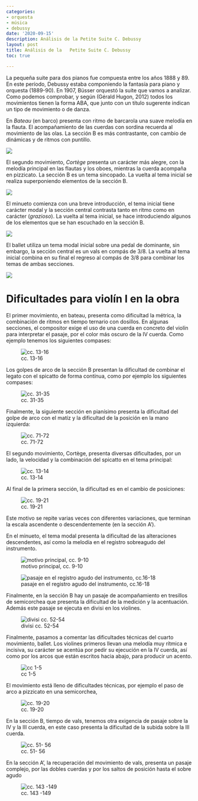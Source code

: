 ```yaml
---
categories:
- orquesta
- música
- debussy
date: '2020-09-15'
description: Análisis de la	Petite Suite C. Debussy
layout: post
title: Análisis de la	Petite Suite C. Debussy
toc: true

---
```


La pequeña suite para dos pianos fue compuesta entre los años 1888 y 89. En este período, Debussy estaba componiendo la fantasía para piano y orquesta (1889-90). En 1907, Büsser orquestó la suite que vamos a analizar. Como podemos comprobar, y según (Gérald Hugon, 2012) todos los movimientos tienen la forma ABA, que junto con un título sugerente indican un tipo de movimiento o de danza.

En *Bateau* (en barco) presenta con ritmo de barcarola una suave melodía en la flauta. El acompañamiento de las cuerdas con sordina recuerda al movimiento de las olas. La sección B es más contrastante, con cambio de dinámicas y de ritmos con puntillo.

![](orquesta/debussy/bateau.png)

El segundo movimiento, *Cortège* presenta un carácter más alegre, con la melodía principal en las flautas y los oboes, mientras la cuerda acompaña en pizzicato. La sección B es un tema sincopado. La vuelta al tema inicial se realiza superponiendo elementos de la sección B.

![](orquesta/debussy/cortege.png)

El minueto comienza con una breve introducción, el tema inicial tiene carácter modal y  la sección central contrasta tanto en ritmo como en carácter (*grazioso*). La vuelta al tema inicial, se hace introduciendo algunos de los elementos que se han escuchado en la sección B.

![](orquesta/debussy/tabla3.png)

El ballet utiliza un tema modal inicial sobre una pedal de dominante, sin embargo, la sección central es un vals en compás de 3/8. La vuelta al tema inicial combina en su final el regreso al compás de 3/8 para combinar los temas de ambas secciones.

![](orquesta/debussy/tabla4.png)

# Dificultades para violín I en la obra
El primer movimiento, en bateau, presenta como dificultad la métrica, la combinación de ritmos en tiempo ternario con dosillos. En algunas secciones, el compositor exige el uso de una cuerda en concreto del violín para interpretar el pasaje, por el color más oscuro de la IV cuerda. Como ejemplo tenemos los siguientes compases:

![cc. 13-16](orquesta/debussy/i1.png)

Los golpes de arco de la sección B presentan la dificultad de combinar el legato con el spicatto de forma contínua, como por ejemplo los siguientes compases:

![cc. 31-35](orquesta/debussy/i2.png)

Finalmente, la siguiente sección en pianísimo presenta la dificultad del golpe de arco con el matíz y la dificultad de la posición en la mano izquierda:

![cc. 71-72](orquesta/debussy/i3.png)

El segundo movimiento, Cortège, presenta diversas dificultades, por un lado, la velocidad y la combinación del spicatto en el tema principal:

![cc. 13-14](orquesta/debussy/i4.png)

Al final de la primera sección, la dificultad es en el cambio de posiciones:

![cc. 19-21](orquesta/debussy/i5.png)

Este motivo se repite varias veces con diferentes variaciones, que terminan la escala ascendente o descendentemente (en la sección A’). 

En el minueto, el tema modal presenta la dificultad de las alteraciones descendentes, así como la melodía en el registro sobreagudo del instrumento.

![motivo principal, cc. 9-10](orquesta/debussy/i6.png)

![pasaje en el registro agudo del instrumento, cc.16-18](orquesta/debussy/i7.png)

Finalmente, en la sección B hay un pasaje de acompañamiento en tresillos de semicorchea que presenta la dificultad de la medición y la acentuación. Además este pasaje se ejecuta en divisi en los violines.

![divisi cc. 52-54](orquesta/debussy/i8.png)

Finalmente, pasamos a comentar las dificultades técnicas del cuarto movimiento, ballet. Los violines primeros llevan una melodía muy rítmica e incisiva, su carácter se acentúa por pedir su ejecución en la IV cuerda, así como por los arcos que están escritos hacia abajo, para producir un acento.

![cc 1-5](orquesta/debussy/i9.png)

El movimiento está lleno de dificultades técnicas, por ejemplo el paso de arco a pizzicato en una semicorchea, 

![cc. 19-20](orquesta/debussy/i10.png)

En la sección B, tiempo de vals, tenemos otra exigencia de pasaje sobre la IV y la III cuerda, en este caso presenta la dificultad de la subida sobre la III cuerda.

![cc. 51- 56](orquesta/debussy/i11.png)

En la sección A’, la recuperación del movimiento de vals, presenta un pasaje complejo, por las dobles cuerdas y por los saltos de posición hasta el sobre agudo

![cc. 143 -149](orquesta/debussy/i12.png)